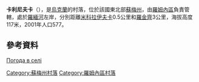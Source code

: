 {{coord|50|49|16|N|33|24|21|E|scale:100000|display=title}}

'''卡利尼夫卡'''（{{lang-uk|Калинівка}}），是[[烏克蘭|烏克蘭]]的村落，位於該國東北部[[蘇梅州|蘇梅州]]，由[[羅姆內區|羅姆內區]]負責管轄，處於[[羅緬河|羅緬河]]左岸，分別距離[[米科拉伊夫卡_(羅姆內區)|米科拉伊夫卡]]0.5公里和[[羅金齊_(羅姆內區)|羅金齊]]3公里，海拔高度117米，2001年人口577。

==參考資料==
[http://weather.in.ua/ua/symskaja/9830 Погода в селі ] {{Wayback|url=http://weather.in.ua/ua/symskaja/9830 |date=20111219225804 }}

{{DEFAULTSORT:Калинівка}}
[[Category:蘇梅州村落|Category:蘇梅州村落]]
[[Category:羅姆內區村落|Category:羅姆內區村落]]


{{Sumy-geo-stub}}
